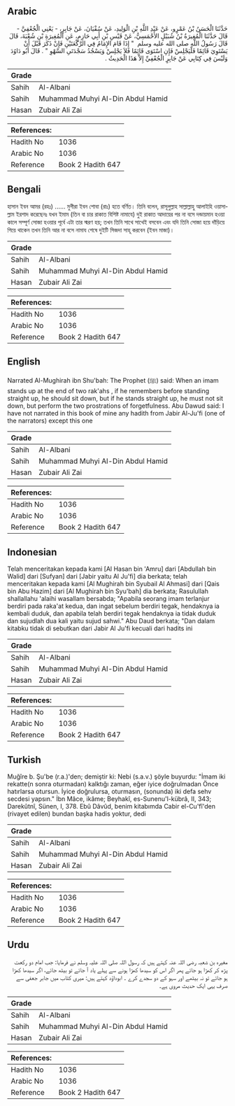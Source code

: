 ## Arabic


<div dir="rtl" lang="ar" style={{fontSize:'larger',backgroundColor:'#f8f9fa',padding:20}}>
حَدَّثَنَا الْحَسَنُ بْنُ عَمْرٍو، عَنْ عَبْدِ اللَّهِ بْنِ الْوَلِيدِ، عَنْ سُفْيَانَ، عَنْ جَابِرٍ، - يَعْنِي الْجُعْفِيَّ - قَالَ حَدَّثَنَا الْمُغِيرَةُ بْنُ شُبَيْلٍ الأَحْمَسِيُّ، عَنْ قَيْسِ بْنِ أَبِي حَازِمٍ، عَنِ الْمُغِيرَةِ بْنِ شُعْبَةَ، قَالَ قَالَ رَسُولُ اللَّهِ صلى الله عليه وسلم ‏ "‏ إِذَا قَامَ الإِمَامُ فِي الرَّكْعَتَيْنِ فَإِنْ ذَكَرَ قَبْلَ أَنْ يَسْتَوِيَ قَائِمًا فَلْيَجْلِسْ فَإِنِ اسْتَوَى قَائِمًا فَلاَ يَجْلِسْ وَيَسْجُدُ سَجْدَتَىِ السَّهْوِ ‏"‏ ‏.‏ قَالَ أَبُو دَاوُدَ وَلَيْسَ فِي كِتَابِي عَنْ جَابِرٍ الْجُعْفِيِّ إِلاَّ هَذَا الْحَدِيثُ ‏.‏
</div>
<div style={{backgroundColor:'#f8f9fa',padding:20, marginBottom: 10}}><table> <thead> <tr> <th>Grade</th> <th></th> </tr> </thead> <tbody> <tr><td>Sahih</td><td>Al-Albani</td></tr><tr><td>Sahih</td><td>Muhammad Muhyi Al-Din Abdul Hamid</td></tr><tr><td>Hasan</td><td>Zubair Ali Zai</td></tr></tbody></table><table> <thead> <tr> <th>References:</th> <th></th> </tr> </thead> <tbody><tr><td>Hadith No</td><td>1036</td></tr><tr><td>Arabic No</td><td>1036</td></tr><tr><td>Reference</td><td>Book 2 Hadith 647</td></tr></tbody></table></div>

## Bengali


<div dir="ltr" lang="bn" style={{fontSize:'larger',backgroundColor:'#f8f9fa',padding:20}}>
হাসান ইবন আমর (রহঃ) ...... মুগীরা ইবন শোবা (রাঃ) হতে বর্ণিত। তিনি বলেন, রাসূলুল্লাহ সাল্লাল্লাহু আলাইহি ওয়াসাল্লাম ইরশাদ করেছেনঃ যখন ইমাম (তিন বা চার রাকাত বিশিষ্ট নামাযে) দুই রাকাত আদায়ের পর না বসে দন্ডায়মান হওয়া কালে সম্পূর্ণ সোজা হওয়ার পূর্বে এটা তার স্মরণ হয়; তখন তিনি সাথে সাথেই বসবেন এবং যদি তিনি সোজা হয়ে দাঁড়িয়ে গিয়ে থাকেন তখন তিনি আর না বসে নামায শেষে দুইটি সিজদা সাহূ করবেন (ইবন মাজা)।
</div>
<div style={{backgroundColor:'#f8f9fa',padding:20, marginBottom: 10}}><table> <thead> <tr> <th>Grade</th> <th></th> </tr> </thead> <tbody> <tr><td>Sahih</td><td>Al-Albani</td></tr><tr><td>Sahih</td><td>Muhammad Muhyi Al-Din Abdul Hamid</td></tr><tr><td>Hasan</td><td>Zubair Ali Zai</td></tr></tbody></table><table> <thead> <tr> <th>References:</th> <th></th> </tr> </thead> <tbody><tr><td>Hadith No</td><td>1036</td></tr><tr><td>Arabic No</td><td>1036</td></tr><tr><td>Reference</td><td>Book 2 Hadith 647</td></tr></tbody></table></div>

## English


<div dir="ltr" lang="en" style={{fontSize:'larger',backgroundColor:'#f8f9fa',padding:20}}>
Narrated Al-Mughirah ibn Shu'bah: The Prophet (ﷺ) said: When an imam stands up at the end of two rak'ahs , if he remembers before standing straight up, he should sit down, but if he stands straight up, he must not sit down, but perform the two prostrations of forgetfulness. Abu Dawud said: I have not narrated in this book of mine any hadith from Jabir Al-Ju'fi (one of the narrators) except this one
</div>
<div style={{backgroundColor:'#f8f9fa',padding:20, marginBottom: 10}}><table> <thead> <tr> <th>Grade</th> <th></th> </tr> </thead> <tbody> <tr><td>Sahih</td><td>Al-Albani</td></tr><tr><td>Sahih</td><td>Muhammad Muhyi Al-Din Abdul Hamid</td></tr><tr><td>Hasan</td><td>Zubair Ali Zai</td></tr></tbody></table><table> <thead> <tr> <th>References:</th> <th></th> </tr> </thead> <tbody><tr><td>Hadith No</td><td>1036</td></tr><tr><td>Arabic No</td><td>1036</td></tr><tr><td>Reference</td><td>Book 2 Hadith 647</td></tr></tbody></table></div>

## Indonesian


<div dir="ltr" lang="id" style={{fontSize:'larger',backgroundColor:'#f8f9fa',padding:20}}>
Telah menceritakan kepada kami [Al Hasan bin 'Amru] dari [Abdullah bin Walid] dari [Sufyan] dari [Jabir yaitu Al Ju'fi] dia berkata; telah menceritakan kepada kami [Al Mughirah bin Syubail Al Ahmasi] dari [Qais bin Abu Hazim] dari [Al Mughirah bin Syu'bah] dia berkata; Rasulullah shallallahu 'alaihi wasallam bersabda; "Apabila seorang imam terlanjur berdiri pada raka'at kedua, dan ingat sebelum berdiri tegak, hendaknya ia kembali duduk, dan apabila telah berdiri tegak hendaknya ia tidak duduk dan sujudlah dua kali yaitu sujud sahwi." Abu Daud berkata; "Dan dalam kitabku tidak di sebutkan dari Jabir Al Ju'fi kecuali dari hadits ini
</div>
<div style={{backgroundColor:'#f8f9fa',padding:20, marginBottom: 10}}><table> <thead> <tr> <th>Grade</th> <th></th> </tr> </thead> <tbody> <tr><td>Sahih</td><td>Al-Albani</td></tr><tr><td>Sahih</td><td>Muhammad Muhyi Al-Din Abdul Hamid</td></tr><tr><td>Hasan</td><td>Zubair Ali Zai</td></tr></tbody></table><table> <thead> <tr> <th>References:</th> <th></th> </tr> </thead> <tbody><tr><td>Hadith No</td><td>1036</td></tr><tr><td>Arabic No</td><td>1036</td></tr><tr><td>Reference</td><td>Book 2 Hadith 647</td></tr></tbody></table></div>

## Turkish


<div dir="ltr" lang="tr" style={{fontSize:'larger',backgroundColor:'#f8f9fa',padding:20}}>
Muğîre b. Şu'be (r.a.)'den; demiştir ki: Nebi (s.a.v.) şöyle buyurdu: "İmam iki rekatte(n sonra oturmadan) kalktığı zaman, eğer iyice doğrulmadan Önce hatırlarsa otursun. İyice doğrulursa, oturmasın, (sonunda) iki defa sehv secdesi yapsın." İbn Mâce, ikâme; Beyhakî, es-Sunenu'l-kübrâ, II, 343; Darekûtnî, Sünen, I, 378. Ebû Dâvûd, benim kitabımda Cabir el-Cu'fî'den (rivayet edilen) bundan başka hadis yoktur, dedi
</div>
<div style={{backgroundColor:'#f8f9fa',padding:20, marginBottom: 10}}><table> <thead> <tr> <th>Grade</th> <th></th> </tr> </thead> <tbody> <tr><td>Sahih</td><td>Al-Albani</td></tr><tr><td>Sahih</td><td>Muhammad Muhyi Al-Din Abdul Hamid</td></tr><tr><td>Hasan</td><td>Zubair Ali Zai</td></tr></tbody></table><table> <thead> <tr> <th>References:</th> <th></th> </tr> </thead> <tbody><tr><td>Hadith No</td><td>1036</td></tr><tr><td>Arabic No</td><td>1036</td></tr><tr><td>Reference</td><td>Book 2 Hadith 647</td></tr></tbody></table></div>

## Urdu


<div dir="rtl" lang="ur" style={{fontSize:'larger',backgroundColor:'#f8f9fa',padding:20}}>
مغیرہ بن شعبہ رضی اللہ عنہ کہتے ہیں کہ رسول اللہ صلی اللہ علیہ وسلم نے فرمایا: جب امام دو رکعت پڑھ کر کھڑا ہو جائے پھر اگر اس کو سیدھا کھڑا ہونے سے پہلے یاد آ جائے تو بیٹھ جائے، اگر سیدھا کھڑا ہو جائے تو نہ بیٹھے اور سہو کے دو سجدے کرے ۔ ابوداؤد کہتے ہیں: میری کتاب میں جابر جعفی سے صرف یہی ایک حدیث مروی ہے۔
</div>
<div style={{backgroundColor:'#f8f9fa',padding:20, marginBottom: 10}}><table> <thead> <tr> <th>Grade</th> <th></th> </tr> </thead> <tbody> <tr><td>Sahih</td><td>Al-Albani</td></tr><tr><td>Sahih</td><td>Muhammad Muhyi Al-Din Abdul Hamid</td></tr><tr><td>Hasan</td><td>Zubair Ali Zai</td></tr></tbody></table><table> <thead> <tr> <th>References:</th> <th></th> </tr> </thead> <tbody><tr><td>Hadith No</td><td>1036</td></tr><tr><td>Arabic No</td><td>1036</td></tr><tr><td>Reference</td><td>Book 2 Hadith 647</td></tr></tbody></table></div>